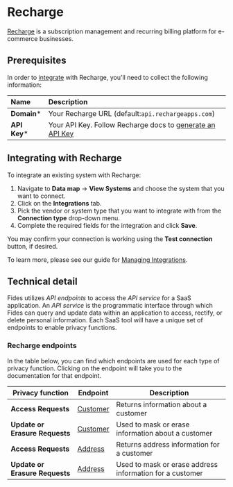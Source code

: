 # Recharge
[Recharge](https://rechargepayments.com/) is a subscription management and recurring billing platform for e-commerce businesses.

## Prerequisites

In order to [integrate](../) with Recharge, you'll need to collect the following information:

| Name                       | Description                                                                                                                             |
| :------------------------- | :-------------------------------------------------------------------------------------------------------------------------------------- |
| **Domain***                | Your Recharge URL (default:`api.rechargeapps.com`) |
| **API Key***               | Your API Key. Follow Recharge docs to [generate an API Key](https://docs.rechargepayments.com/docs/recharge-api-key) |


## Integrating with Recharge
To integrate an existing system with Recharge:

1. Navigate to **Data map** → **View Systems** and choose the system that you want to connect.
2. Click on the **Integrations** tab.
3. Pick the vendor or system type that you want to integrate with from the **Connection type** drop-down menu.
4. Complete the required fields for the integration and click **Save**. 

You may confirm your connection is working using the **Test connection** button, if desired.

To learn more, please see our guide for [Managing Integrations](/user-guides/integrations/manage-integrations).

## Technical detail 

Fides utilizes _API endpoints_ to access the _API service_ for a SaaS application. An _API service_ is the programmatic interface through which Fides can query and update data within an application to access, rectify, or delete personal information. Each SaaS tool will have a unique set of endpoints to enable privacy functions. 

### Recharge endpoints
In the table below, you can find which endpoints are used for each type of privacy function. Clicking on the endpoint will take you to the documentation for that endpoint.

| Privacy function | Endpoint | Description |
|----|----|----|
| **Access Requests**            | [Customer](https://developer.rechargepayments.com/2021-11/customers/customers_list)   | Returns information about a customer |
| **Update or Erasure Requests** | [Customer](https://developer.rechargepayments.com/2021-11/customers/customers_update) | Used to mask or erase information about a customer  |
| **Access Requests**            | [Address](https://developer.rechargepayments.com/2021-11/addresses/list_addresses)    | Returns address information for a customer |
| **Update or Erasure Requests** | [Address](https://developer.rechargepayments.com/2021-11/addresses/update_address)    | Used to mask or erase address information for a customer |
